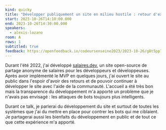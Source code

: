 ```yaml
---
kind: quicky
title: "Développer publiquement un site en milieu hostile : retour d'expérience"
start: 2023-10-26T14:10:00.000
end: 2023-10-26T14:30:00.000
speakers:
  - alexis-lozano
room: A
rows: 1
subtitled: true
feedback: https://openfeedback.io/codeursenseine2023/2023-10-26/g8t5pp76PLZV2jE5XWYn
---
```


Durant l'été 2022, j'ai développé [salaires.dev](https://salaires.dev), un site open-source de partage anonyme de salaires pour les développeurs et développeuses. Après avoir implémenté le MVP en quelques jours, j'ai ouvert le site au public dans l'espoir d'avoir des retours et de pouvoir continuer à développer le site avec l'aide de la communauté. L'accueil a été très bon mais la transparence du développement m'a apporté un problème que je n'avais pas envisagé : les attaques de bots toujours plus intelligents.

Durant ce talk, je parlerai du développement du site et surtout de toutes les systèmes que j'ai du mettre en place pour contrer les bots qui me ciblaient. Je partagerai aussi les bienfaits du développement en public et de tout ce que cette expérience m'a apporté.
